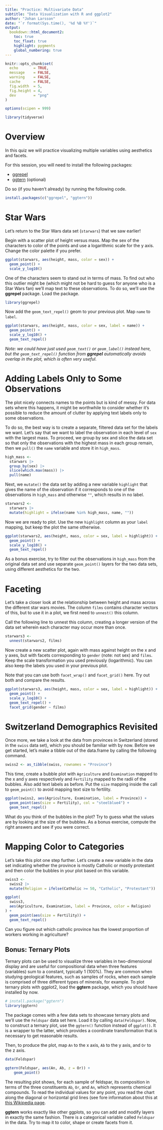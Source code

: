 ```yaml
---
title: "Practice: Multivariate Data"
subtitle: "Data Visualization with R and ggplot2"
author: "Johan Larsson"
date: "`r format(Sys.time(), '%d %B %Y')`"
output:
  bookdown::html_document2:
    toc: true
    toc_float: true
    highlight: pygments
    global_numbering: true
---
```


```r
knitr::opts_chunk$set(
  echo       = TRUE,
  message    = FALSE,
  warning    = FALSE,
  cache      = FALSE,
  fig.width  = 5,
  fig.height = 4,
  dev        = "png"
)

options(scipen = 999)

library(tidyverse)
```

# Overview

In this quiz we will practice visualizing multiple variables using
aesthetics and facets.

For this session, you will need to install the following packages:

- [ggrepel](https://CRAN.R-project.org/package=ggrepel)
- [ggtern](https://CRAN.R-project.org/package=ggtern) (optional)

Do so (if you haven't already) by running the following code.

```r
install.packages(c("ggrepel", "ggtern"))
```

# Star Wars

Let's return to the Star Wars data set (`starwars`) that we saw earlier!

Begin with a scatter plot of height versus mass. Map the sex of the characters
to color of the points and use a logarithmic scale for the y axis.
Change the color palette if you prefer.

```r
ggplot(starwars, aes(height, mass, color = sex)) +
  geom_point() +
  scale_y_log10()
```

One of the characters seem to stand out in terms of mass. To find out who this
outlier might be (which might not be hard to guess for anyone who is a Star Wars
fan) we'll map text to these observations. To do so, we'll use the **ggrepel**
package. Load the package.

```r
library(ggrepel)
```

Now add the `geom_text_repel()` geom to your previous plot. Map `name` to
`label`.

```r
ggplot(starwars, aes(height, mass, color = sex, label = name)) +
  geom_point() +
  scale_y_log10() +
  geom_text_repel()
```

*Note: we could have just used `geom_text()` or `geom_label()` instead here,
but the `geom_text_repel()` function from **ggrepel** automatically avoids
overlap in the plot, which is often very useful.*

# Adding Labels Only to Some Observations

The plot nicely connects names to the points but is kind of messy. For data sets
where this happens, it might be worthwhile to consider whether it's possible to
reduce the amount of clutter by applying text labels only to some observations.

To do so, the best way is to create a separate, filtered data
set for the labels we want. Let's say that we want to label the observation in each level of `sex`
with the largest mass. To proceed, we group by
sex and slice the data set so that only the observations with the highest mass
in each group remain, then we `pull()` the `name` variable and store it in
`high_mass`.

```r
high_mass <-
  starwars |>
  group_by(sex) |>
  slice(which.max(mass)) |>
  pull(name)
```

Next, we `mutate()` the data set by adding a new variable `highlight` that gives
the name of the observation if it corresponds to one of the observations in
`high_mass` and otherwise `""`, which results in no label.

```r
starwars2 <-
  starwars |>
  mutate(highlight = ifelse(name %in% high_mass, name, ""))
```

Now we are ready to plot. Use the new `highlight` column as your `label`
mapping, but keep the plot the same otherwise.

```r
ggplot(starwars2, aes(height, mass, color = sex, label = highlight)) +
  geom_point() +
  scale_y_log10() +
  geom_text_repel()
```

As a bonus exercise, try to filter out the observations in `high_mass`
from the original data set and use separate `geom_point()` layers
for the two data sets, using different aesthetics for the two.

# Faceting

Let's take a closer look at the relationship between height and mass across the
different star wars movies. The column `films` contains character vectors of
this, but to use it in a plot, we first need to `unnest()` this column.

Call the following line to unnest this column, creating a longer version of the
data set wherein each character may occur more than once.

```r
starwars3 <-
  unnest(starwars2, films)
```

Now create a new scatter plot, again with mass against height on the x and y
axes, but with facets corresponding to `gender` (note: not sex) and `films`.
Keep the scale transformation you used previously (logarithmic). You can also
keep the labels you used in your previous plot.

Note that you can use both `facet_wrap()` and `facet_grid()` here. Try out both
and compare the results.

```r
ggplot(starwars3, aes(height, mass, color = sex, label = highlight)) +
  geom_point() +
  scale_y_log10() +
  geom_text_repel() +
  facet_grid(gender ~ films)
```

# Switzerland Demographics Revisited

Once more, we take a look at the data from provinces in Switzerland (stored in
the `swiss` data set), which you should be familiar with by now. Before we get
started, let's make a tibble out of the data.frame by calling the following
command.

```r
swiss2 <- as_tibble(swiss, rownames = "Province")
```

This time, create a bubble plot with `Agriculture` and `Examination` mapped to
the x and y axes respectively and `Fertility` mapped to the radii of the
bubbles. Also add text labels as before. Put the `size` mapping
inside the call to `geom_point()` to avoid mapping text size to fertility.

```r
ggplot(swiss2, aes(Agriculture, Examination, label = Province)) +
  geom_point(aes(size = Fertility), col = "steelblue4") +
  geom_text_repel()
```

What do you think of the bubbles in the plot? Try to guess what the values
are by looking at the size of the bubbles. As a bonus exercise, 
compute the right answers and see if you were correct.

# Mapping Color to Categories

Let's take this plot one step further. Let's create a new variable in the data
set indicating whether the province is mostly Catholic or mostly protestant and
then color the bubbles in your plot based on this variable. 

```r
swiss3 <-
  swiss2 |>
  mutate(Religion = ifelse(Catholic >= 50, "Catholic", "Protestant"))
```

```r
ggplot(
  swiss3,
  aes(Agriculture, Examination, label = Province, color = Religion)
) +
  geom_point(aes(size = Fertility)) +
  geom_text_repel()
```

Can you figure out which catholic province has the lowest proportion of workers
working in agriculture?

## Bonus: Ternary Plots

Ternary plots can be used to visualize three variables in two-dimensional
display and are useful for compositional data when three features (variables)
sum to a constant, typically 1 (100%). They are common when studying geological
features, such as samples of rocks, when each sample is comprised of three
different types of minerals, for example.
To plot ternary plots with ggplot2, load the **ggtern** package, which you
should have installed by now.

```r
# install.package("ggtern")
library(ggtern)
```

The package comes with a few data sets to showcase ternary plots and we'll use
the `Feldspar` data set here. Load it by calling `data(Feldspar)`. Now, to
construct a ternary plot, use the `ggtern()` function instead of `ggplot()`. It
is a wrapper to the latter, which provides a coordinate transformation that is
necessary to get reasonable results.

Then, to produce the plot, map `An` to the x axis, `Ab` to the y axis, and `Or`
to the z axis.

```r
data(Feldspar)

ggtern(Feldspar, aes(An, Ab, z = Or)) +
    geom_point()
```

The resulting plot shows, for each sample of feldspar, its composition in terms
of the three constituents `Ab`, `Or`, and `An`, which represents chemical
compounds. To read the individual values for any point, you read the chart
along the diagonal or horizontal grid lines (see fore information about this at
[this Wikipedia page](https://en.wikipedia.org/wiki/Ternary_plot).

**ggtern** works exactly like other ggplots, so you can add and modify layers 
in exactly the same fashion. There is a categorical variable called
 `Feldspar` in the data. Try to map it to color, shape or create facets from it.
